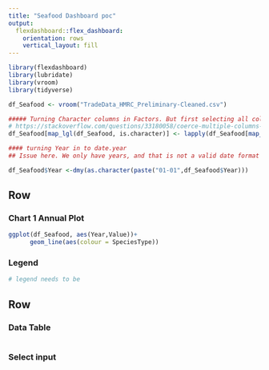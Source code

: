```yaml
---
title: "Seafood Dashboard poc"
output: 
  flexdashboard::flex_dashboard:
    orientation: rows
    vertical_layout: fill
---
```


```r
library(flexdashboard)
library(lubridate)
library(vroom)
library(tidyverse)
```

```r

df_Seafood <- vroom("TradeData_HMRC_Preliminary-Cleaned.csv")
```

```r
##### Turning Character columns in Factors. But first selecting all columns of class = Character
# https://stackoverflow.com/questions/33180058/coerce-multiple-columns-to-factors-at-once
df_Seafood[map_lgl(df_Seafood, is.character)] <- lapply(df_Seafood[map_lgl(df_Seafood, is.character)], factor)

#### turning Year in to date.year
## Issue here. We only have years, and that is not a valid date format for plotting. But, since the values are annual sum. But, for plotting it looks better using the 1st of Jan. If we would use e.g. the 31.12.2019, it would look like the data is for 2020 :( 

df_Seafood$Year <-dmy(as.character(paste("01-01",df_Seafood$Year)))
```


Row 
-----------------------------------------------------------------------

### Chart 1 Annual Plot

```r
ggplot(df_Seafood, aes(Year,Value))+
      geom_line(aes(colour = SpeciesType))

```

### Legend

```r
# legend needs to be

```


Row 
-----------------------------------------------------------------------

### Data Table

```r

```

### Select input

```r

```

